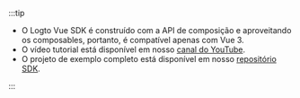 :::tip

- O Logto Vue SDK é construído com a API de composição e aproveitando os composables, portanto, é compatível apenas com Vue 3.
- O vídeo tutorial está disponível em nosso [canal do YouTube](https://youtu.be/cAfsQrsGQqA).
- O projeto de exemplo completo está disponível em nosso [repositório SDK](https://github.com/logto-io/js/tree/master/packages/vue-sample).

:::
